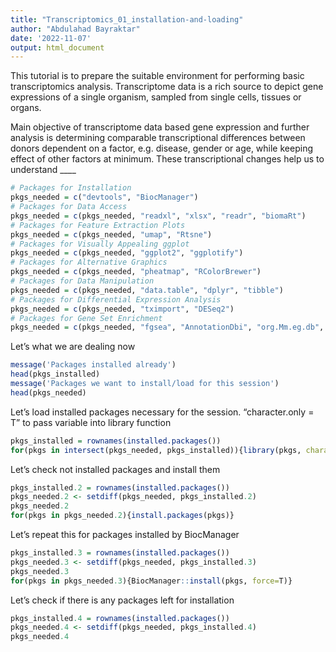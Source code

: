 ```yaml
---
title: "Transcriptomics_01_installation-and-loading"
author: "Abdulahad Bayraktar"
date: '2022-11-07'
output: html_document
---
```

This tutorial is to prepare the suitable environment for performing basic transcriptomics analysis. Transcriptome data is a rich source to depict gene expressions of a single organism, sampled from single cells, tissues or organs. 

Main objective of transcriptome data based gene expression and further analysis is determining comparable transcriptional differences between donors dependent on a factor, e.g. disease, gender or age, while keeping effect of other factors at minimum. These transcriptional changes help us to understand ____


```r
# Packages for Installation
pkgs_needed = c("devtools", "BiocManager")
# Packages for Data Access
pkgs_needed = c(pkgs_needed, "readxl", "xlsx", "readr", "biomaRt")
# Packages for Feature Extraction Plots
pkgs_needed = c(pkgs_needed, "umap", "Rtsne")
# Packages for Visually Appealing ggplot
pkgs_needed = c(pkgs_needed, "ggplot2", "ggplotify")
# Packages for Alternative Graphics
pkgs_needed = c(pkgs_needed, "pheatmap", "RColorBrewer")
# Packages for Data Manipulation
pkgs_needed = c(pkgs_needed, "data.table", "dplyr", "tibble")
# Packages for Differential Expression Analysis
pkgs_needed = c(pkgs_needed, "tximport", "DESeq2")
# Packages for Gene Set Enrichment
pkgs_needed = c(pkgs_needed, "fgsea", "AnnotationDbi", "org.Mm.eg.db", "EnrichmentBrowser")
```

Let's what we are dealing now
```r
message('Packages installed already')
head(pkgs_installed)
message('Packages we want to install/load for this session')
head(pkgs_needed)
```


Let's load installed packages necessary for the session. "character.only = T" to pass variable into library function
```r
pkgs_installed = rownames(installed.packages())
for(pkgs in intersect(pkgs_needed, pkgs_installed)){library(pkgs, character.only = T)}
```


Let's check not installed packages and install them
```r
pkgs_installed.2 = rownames(installed.packages())
pkgs_needed.2 <- setdiff(pkgs_needed, pkgs_installed.2)
pkgs_needed.2
for(pkgs in pkgs_needed.2){install.packages(pkgs)}
```

Let's repeat this for packages installed by BiocManager
```r
pkgs_installed.3 = rownames(installed.packages())
pkgs_needed.3 <- setdiff(pkgs_needed, pkgs_installed.3)
pkgs_needed.3
for(pkgs in pkgs_needed.3){BiocManager::install(pkgs, force=T)}
```

Let's check if there is any packages left for installation
```r
pkgs_installed.4 = rownames(installed.packages())
pkgs_needed.4 <- setdiff(pkgs_needed, pkgs_installed.4)
pkgs_needed.4
```

